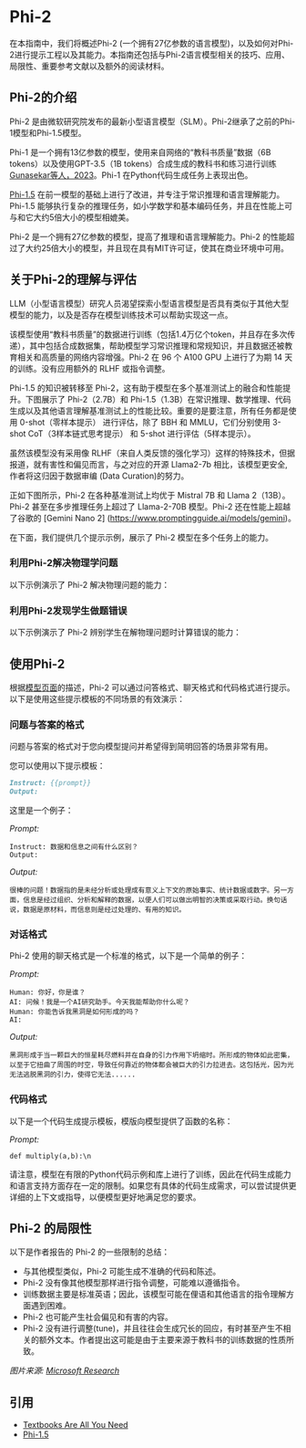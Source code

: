 # Phi-2


在本指南中，我们将概述Phi-2 (一个拥有27亿参数的语言模型)，以及如何对Phi-2进行提示工程以及其能力。本指南还包括与Phi-2语言模型相关的技巧、应用、局限性、重要参考文献以及额外的阅读材料。

## Phi-2的介绍


Phi-2 是由微软研究院发布的最新小型语言模型（SLM）。Phi-2继承了之前的Phi-1模型和Phi-1.5模型。

Phi-1 是一个拥有13亿参数的模型，使用来自网络的“教科书质量”数据（6B tokens）以及使用GPT-3.5（1B tokens）合成生成的教科书和练习进行训练 [Gunasekar等人，2023](https://arxiv.org/abs/2306.11644)。Phi-1 在Python代码生成任务上表现出色。

[Phi-1.5](https://arxiv.org/abs/2309.05463) 在前一模型的基础上进行了改进，并专注于常识推理和语言理解能力。Phi-1.5 能够执行复杂的推理任务，如小学数学和基本编码任务，并且在性能上可与和它大约5倍大小的模型相媲美。

Phi-2 是一个拥有27亿参数的模型，提高了推理和语言理解能力。Phi-2 的性能超过了大约25倍大小的模型，并且现在具有MIT许可证，使其在商业环境中可用。

## 关于Phi-2的理解与评估

LLM（小型语言模型）研究人员渴望探索小型语言模型是否具有类似于其他大型模型的能力，以及是否存在模型训练技术可以帮助实现这一点。

该模型使用“教科书质量”的数据进行训练（包括1.4万亿个token，并且存在多次传递），其中包括合成数据集，帮助模型学习常识推理和常规知识，并且数据还被教育相关和高质量的网络内容增强。Phi-2 在 96 个 A100 GPU 上进行了为期 14 天的训练。没有应用额外的 RLHF 或指令调整。

Phi-1.5 的知识被转移至 Phi-2，这有助于模型在多个基准测试上的融合和性能提升。下图展示了 Phi-2（2.7B）和 Phi-1.5（1.3B）在常识推理、数学推理、代码生成以及其他语言理解基准测试上的性能比较。重要的是要注意，所有任务都是使用 0-shot（零样本提示） 进行评估，除了 BBH 和 MMLU，它们分别使用 3-shot CoT（3样本链式思考提示） 和 5-shot 进行评估（5样本提示）。

<Screenshot src={PHI2} alt="Phi-2 LLM Performance & Benchmarks" />

虽然该模型没有采用像 RLHF（来自人类反馈的强化学习）这样的特殊技术，但据报道，就有害性和偏见而言，与之对应的开源 Llama2-7b 相比，该模型更安全, 作者将这归因于数据审编 (Data Curation)的努力。

<Screenshot src={PHI2SAFETY} alt="Phi-2 Safety Performance" />

正如下图所示，Phi-2 在各种基准测试上均优于 Mistral 7B 和 Llama 2（13B）。Phi-2 甚至在多步推理任务上超过了 Llama-2-70B 模型。Phi-2 还在性能上超越了谷歌的 [Gemini Nano 2] (https://www.promptingguide.ai/models/gemini)。

<Screenshot src={PHI2PERFORMANCE} alt="Phi-2 Performance Comparison" />

在下面，我们提供几个提示示例，展示了 Phi-2 模型在多个任务上的能力。

### 利用Phi-2解决物理学问题

以下示例演示了 Phi-2 解决物理问题的能力：

<Screenshot src={PHI2PHYSICS} alt="Phi-2 Physics Problem Solving" />

### 利用Phi-2发现学生做题错误

以下示例演示了 Phi-2 辨别学生在解物理问题时计算错误的能力：

<Screenshot src={PHI2CORRECTING} alt="Phi-2 Verifying and Correcting" />

## 使用Phi-2

根据[模型页面](https://huggingface.co/microsoft/phi-2)的描述，Phi-2 可以通过问答格式、聊天格式和代码格式进行提示。以下是使用这些提示模板的不同场景的有效演示：

### 问题与答案的格式

问题与答案的格式对于您向模型提问并希望得到简明回答的场景非常有用。

您可以使用以下提示模板：

```markdown
Instruct: {{prompt}}
Output:
```

这里是一个例子：

*Prompt:*
```
Instruct: 数据和信息之间有什么区别？
Output:
```

*Output:*
```
很棒的问题！数据指的是未经分析或处理成有意义上下文的原始事实、统计数据或数字。另一方面，信息是经过组织、分析和解释的数据，以便人们可以做出明智的决策或采取行动。换句话说，数据是原材料，而信息则是经过处理的、有用的知识。
```

### 对话格式
Phi-2 使用的聊天格式是一个标准的格式，以下是一个简单的例子：

*Prompt:*
```
Human: 你好，你是谁？
AI: 问候！我是一个AI研究助手。今天我能帮助你什么呢？
Human: 你能告诉我黑洞是如何形成的吗？
AI:
```

*Output:*
```
黑洞形成于当一颗巨大的恒星耗尽燃料并在自身的引力作用下坍缩时。所形成的物体如此密集，以至于它扭曲了周围的时空，导致任何靠近的物体都会被巨大的引力拉进去。这包括光，因为光无法逃脱黑洞的引力，使得它无法......
```

### 代码格式
以下是一个代码生成提示模板，模版向模型提供了函数的名称：

*Prompt:*
```
def multiply(a,b):\n
```

请注意，模型在有限的Python代码示例和库上进行了训练，因此在代码生成能力和语言支持方面存在一定的限制。如果您有具体的代码生成需求，可以尝试提供更详细的上下文或指导，以便模型更好地满足您的要求。

## Phi-2 的局限性
以下是作者报告的 Phi-2 的一些限制的总结：

- 与其他模型类似，Phi-2 可能生成不准确的代码和陈述。
- Phi-2 没有像其他模型那样进行指令调整，可能难以遵循指令。
- 训练数据主要是标准英语；因此，该模型可能在俚语和其他语言的指令理解方面遇到困难。
- Phi-2 也可能产生社会偏见和有害的内容。
- Phi-2 没有进行调整(tune)，并且往往会生成冗长的回应，有时甚至产生不相关的额外文本。作者提出这可能是由于主要来源于教科书的训练数据的性质所致。


*图片来源: [Microsoft Research](https://www.microsoft.com/en-us/research/blog/phi-2-the-surprising-power-of-small-language-models/)*

## 引用
- [Textbooks Are All You Need](https://arxiv.org/abs/2306.11644)
- [Phi-1.5](https://arxiv.org/abs/2309.05463)
